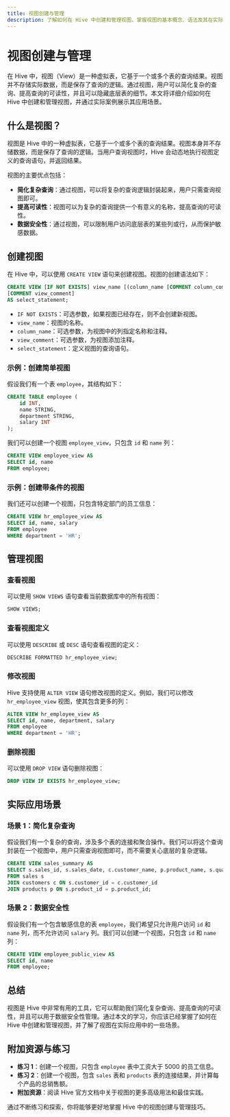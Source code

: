 ```yaml
---
title: 视图创建与管理
description: 了解如何在 Hive 中创建和管理视图，掌握视图的基本概念、语法及其在实际场景中的应用。
---
```


# 视图创建与管理

在 Hive 中，视图（View）是一种虚拟表，它基于一个或多个表的查询结果。视图并不存储实际数据，而是保存了查询的逻辑。通过视图，用户可以简化复杂的查询、提高查询的可读性，并且可以隐藏底层表的细节。本文将详细介绍如何在 Hive 中创建和管理视图，并通过实际案例展示其应用场景。

## 什么是视图？

视图是 Hive 中的一种虚拟表，它基于一个或多个表的查询结果。视图本身并不存储数据，而是保存了查询的逻辑。当用户查询视图时，Hive 会动态地执行视图定义的查询语句，并返回结果。

视图的主要优点包括：
- **简化复杂查询**：通过视图，可以将复杂的查询逻辑封装起来，用户只需查询视图即可。
- **提高可读性**：视图可以为复杂的查询提供一个有意义的名称，提高查询的可读性。
- **数据安全性**：通过视图，可以限制用户访问底层表的某些列或行，从而保护敏感数据。

## 创建视图

在 Hive 中，可以使用 `CREATE VIEW` 语句来创建视图。视图的创建语法如下：

```sql
CREATE VIEW [IF NOT EXISTS] view_name [(column_name [COMMENT column_comment], ...)]
[COMMENT view_comment]
AS select_statement;
```

- `IF NOT EXISTS`：可选参数，如果视图已经存在，则不会创建新视图。
- `view_name`：视图的名称。
- `column_name`：可选参数，为视图中的列指定名称和注释。
- `view_comment`：可选参数，为视图添加注释。
- `select_statement`：定义视图的查询语句。

### 示例：创建简单视图

假设我们有一个表 `employee`，其结构如下：

```sql
CREATE TABLE employee (
    id INT,
    name STRING,
    department STRING,
    salary INT
);
```

我们可以创建一个视图 `employee_view`，只包含 `id` 和 `name` 列：

```sql
CREATE VIEW employee_view AS
SELECT id, name
FROM employee;
```

### 示例：创建带条件的视图

我们还可以创建一个视图，只包含特定部门的员工信息：

```sql
CREATE VIEW hr_employee_view AS
SELECT id, name, salary
FROM employee
WHERE department = 'HR';
```

## 管理视图

### 查看视图

可以使用 `SHOW VIEWS` 语句查看当前数据库中的所有视图：

```sql
SHOW VIEWS;
```

### 查看视图定义

可以使用 `DESCRIBE` 或 `DESC` 语句查看视图的定义：

```sql
DESCRIBE FORMATTED hr_employee_view;
```

### 修改视图

Hive 支持使用 `ALTER VIEW` 语句修改视图的定义。例如，我们可以修改 `hr_employee_view` 视图，使其包含更多的列：

```sql
ALTER VIEW hr_employee_view AS
SELECT id, name, department, salary
FROM employee
WHERE department = 'HR';
```

### 删除视图

可以使用 `DROP VIEW` 语句删除视图：

```sql
DROP VIEW IF EXISTS hr_employee_view;
```

## 实际应用场景

### 场景 1：简化复杂查询

假设我们有一个复杂的查询，涉及多个表的连接和聚合操作。我们可以将这个查询封装在一个视图中，用户只需查询视图即可，而不需要关心底层的复杂逻辑。

```sql
CREATE VIEW sales_summary AS
SELECT s.sales_id, s.sales_date, c.customer_name, p.product_name, s.quantity, s.total_amount
FROM sales s
JOIN customers c ON s.customer_id = c.customer_id
JOIN products p ON s.product_id = p.product_id;
```

### 场景 2：数据安全性

假设我们有一个包含敏感信息的表 `employee`，我们希望只允许用户访问 `id` 和 `name` 列，而不允许访问 `salary` 列。我们可以创建一个视图，只包含 `id` 和 `name` 列：

```sql
CREATE VIEW employee_public_view AS
SELECT id, name
FROM employee;
```

## 总结

视图是 Hive 中非常有用的工具，它可以帮助我们简化复杂查询、提高查询的可读性，并且可以用于数据安全性管理。通过本文的学习，你应该已经掌握了如何在 Hive 中创建和管理视图，并了解了视图在实际应用中的一些场景。

## 附加资源与练习

- **练习 1**：创建一个视图，只包含 `employee` 表中工资大于 5000 的员工信息。
- **练习 2**：创建一个视图，包含 `sales` 表和 `products` 表的连接结果，并计算每个产品的总销售额。
- **附加资源**：阅读 Hive 官方文档中关于视图的更多高级用法和最佳实践。

通过不断练习和探索，你将能够更好地掌握 Hive 中的视图创建与管理技巧。